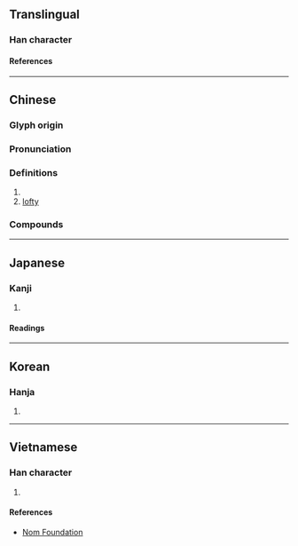 {{also|峩}}
{{character info}}
==Translingual==

===Han character===
{{Han char|rn=46|rad=山|as=07|sn=10|four=23750|canj=UHQI|ids=⿰山我}}

====References====
{{Han ref|kx=0311.090|dkj=08071|dj=0611.150|hdz=10774.150|uh=5CE8}}

----

==Chinese==
{{zh-forms}}

===Glyph origin===
{{Han etym}}

===Pronunciation===
{{zh-pron
|m=é
|c=ngo4
|mc=
|mn=gô/ngô͘
|oc=y
|cat=n,a
}}

===Definitions===
{{zh-hanzi}}

# {{zh-short|峨嵋}}
# [[lofty]]

===Compounds===
{{zh-der|峨然|嶍峨|岑峨|峨然矗立|峨螺|峨峨|峨嵋山|巍峨|嵬峨|峨冠博帶|峨冠|峨髻|嵯峨|軻峨|峨眉}}

----

==Japanese==

===Kanji===
{{ja-kanji|grade=|rs=山07}}

# {{rfdef|ja|sort=山07}}

====Readings====
{{ja-readings
|goon=が
|kanon=が
|kun=けわ-し.い, たかね-, いかめ-し.い
}}

----

==Korean==

===Hanja===
{{ko-hanja|아}}

# {{rfdef|ko|sort=山07}}

----

==Vietnamese==

===Han character===
{{vi-readings|rs=山07|reading=nga}}

# {{rfdef|vi|sort=山07}}

====References====
* [http://nomfoundation.org/common/nom_details.php?codepoint=5ce8 Nom Foundation]